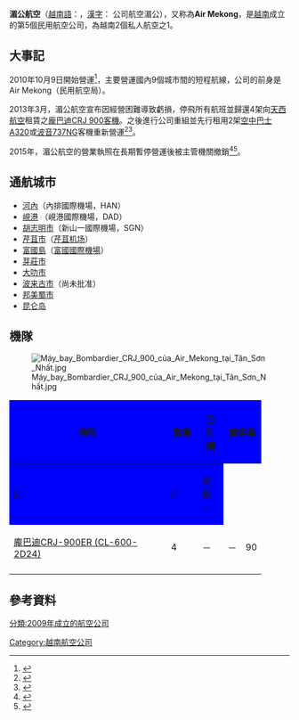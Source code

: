 
{{Infobox Airline
|airline         = 湄公航空<BR>{{lang|en|Air Mekong}}
|logo            =
|logo_size       =
|fleet_size      = 4 (+2)
|destinations    = 9個國內航點
|IATA            = P8
|ICAO            = MKG
|callsign        = Air Mekong
|parent          = 湄公航空
|founded         = 2009年 (越南民用航空局)
|ceased          = 2013年
|headquarters    = [[越南|越南]][[胡志明市|胡志明市]]|
|key_people      = Đoàn Quốc Việt 段國越([[CEO|CEO]])
|hubs            = [[新山一國際機場|新山一國際機場]]（[[胡志明市|胡志明市]]）<br>[[內排國際機場|內排國際機場]]（[[河內|河內]]）
|focus_cities    = [[峴港國際機場|峴港國際機場]]（[[峴港|峴港]]）
|frequent_flyer  =
|lounge          =
|alliance        = 無
|website         =
}}
'''湄公航空'''（[[越南語|越南語]]：{{lang|vi|Công ty Hàng không Mê Kông}}，[[漢字|漢字]]： 公司航空湄公），又称為'''Air Mekong'''，是[[越南|越南]]成立的第5個民用航空公司，為越南2個私人航空之1。

== 大事記 ==
2010年10月9日開始營運<ref>{{cite web |url=http://sky.news.sina.com.cn/2013-03-07/125734674.html |title=越南民营湄公航空公司将从3月起停航 |publisher=中国民航报 |accessdate=2013-03-07 |language=zh-cn |archive-date=2019-05-01 |archive-url=https://web.archive.org/web/20190501104414/http://sky.news.sina.com.cn/2013-03-07/125734674.html |dead-url=no }}</ref>，主要營運國內9個城市間的短程航線，公司的前身是Air Mekong（民用航空局）。

2013年3月，湄公航空宣布因經營困難導致虧損，停飛所有航班並歸還4架向[[天西航空|天西航空]]租賃之[[龐巴迪CRJ|龐巴迪CRJ 900客機]]。之後進行公司重組並先行租用2架[[空中客车A320系列|空中巴士A320]]或[[波音737#第三代737（737新世代）|波音737NG]]客機重新營運<ref>{{cite web |url=https://tw.news.yahoo.com/4年內-越第2家航空公司倒閉-053430939--finance.html |title=4年內 越第2家航空公司倒閉 |publisher=中央社 |accessdate=2013-02-20 |language=zh-tw |archive-date=2013-05-30 |archive-url=https://web.archive.org/web/20130530073005/http://tw.news.yahoo.com/4%E5%B9%B4%E5%85%A7-%E8%B6%8A%E7%AC%AC2%E5%AE%B6%E8%88%AA%E7%A9%BA%E5%85%AC%E5%8F%B8%E5%80%92%E9%96%89-053430939--finance.html |dead-url=no }}</ref><ref>{{cite web |url=https://www.ch-aviation.com/portal/news/16201-air-mekong-to-temporarily-stop-operations-add-bigger-aircraft |title=Air Mekong to temporarily stop operations, add bigger aircraft |publisher= |accessdate=2013-01-23 |language=en |archive-date=2015-07-24 |archive-url=https://web.archive.org/web/20150724063417/http://www.ch-aviation.com/portal/news/16201-air-mekong-to-temporarily-stop-operations-add-bigger-aircraft |dead-url=no }}</ref>。

2015年，湄公航空的營業執照在長期暫停營運後被主管機關{{link-en|越南交通運輸部|Civil Aviation Administration of Vietnam}}撤銷<ref>{{cite web |url=http://news.carnoc.com/list/304/304104.html |title=越南湄公航空运营许可被正式撤销 |publisher=中国民航网 |accessdate=2015-01-14 |language=zh-cn |archive-date=2019-05-01 |archive-url=https://web.archive.org/web/20190501152439/http://news.carnoc.com/list/304/304104.html |dead-url=no }}</ref><ref>{{cite web |url=http://www.ch-aviation.com/portal/news/34254-vietnam-revokes-air-mekongs-licence-following-extended-dormancy |title=Vietnam Air Mekong revokes due to extended dormancy |publisher= |accessdate=2015-12-01 |language=en |archive-date=2015-06-08 |archive-url=https://web.archive.org/web/20150608073500/http://www.ch-aviation.com/portal/news/34254-vietnam-revokes-air-mekongs-licence-following-extended-dormancy |dead-url=no }}</ref>。

== 通航城市 ==
*[[河內|河內]]（內排國際機場，HAN）
*[[峴港|峴港]] （峴港國際機場，DAD）
*[[胡志明市|胡志明市]]（新山一國際機場，SGN）
*[[芹苴市|芹苴市]]（[[芹苴机场|芹苴机场]]）
*[[富國島|富國島]]（[[富國國際機場|富國國際機場]]）
*[[芽莊市|芽莊市]]
*[[大叻市|大叻市]] 
*[[波来古市|波来古市]]（尚未批准）
*[[邦美蜀市|邦美蜀市]]
*[[昆仑岛|昆仑岛]]

== 機隊 ==
[[File:Máy_bay_Bombardier_CRJ_900_của_Air_Mekong_tại_Tân_Sơn_Nhất.jpg|thumb]]

<center>
{| class="toccolours" border="1" cellpadding="3" style="border-collapse:collapse"
|- style="background:blue; color:white;"
! rowspan="2" style="width:200pt;background:blue;"| 機型
! rowspan="2" style="width:30pt;background:blue;"| 數量
! rowspan="2" style="width:10pt;background:blue;"| 已訂購
! colspan="3" style="background:blue;"| 載客量
! rowspan="2" style="width:100pt;background:blue;"| 備註
|-  style="background:blue; color:white;"
!  style="width:25px; background:blue;"| <abbr title="商務艙"> C</abbr>
!  style="width:25px; background:blue;"| <abbr title="經濟艙"> Y</abbr>
!  style="width:30px; background:blue;"| 總數－
|-
|[[龐巴迪CRJ|龐巴迪CRJ-900ER (CL-600-2D24)]]
|4
|－
|－
|90
|90
|租賃自[[天西航空|天西航空]]
|-
|}
</center>
==參考資料==
{{Reflist}}
{{越南航空公司}}
[[Category:越南航空公司|Category:越南航空公司]]
[[分類:2009年成立的航空公司|分類:2009年成立的航空公司]]
